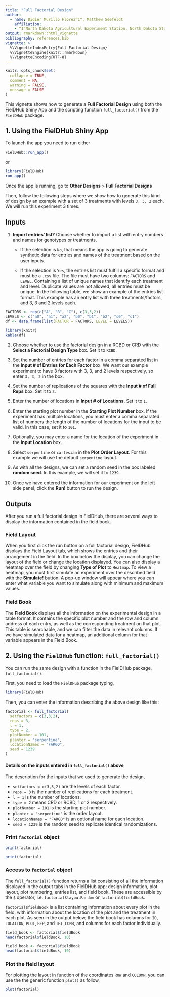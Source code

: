 ```yaml
---
title: "Full Factorial Design"
author: 
  - name: Didier Murillo Florez^1^, Matthew Seefeldt
    affiliation: 
    - ^1^North Dakota Agricultural Experiment Station, North Dakota State University, USA.
output: rmarkdown::html_vignette
bibliography: references.bib
vignette: >
  %\VignetteIndexEntry{Full Factorial Design}
  %\VignetteEngine{knitr::rmarkdown}
  %\VignetteEncoding{UTF-8}
---
```


```r
knitr::opts_chunk$set(
  collapse = TRUE,
  comment = NA,
  warning = FALSE, 
  message = FALSE
)
```

This vignette shows how to generate a **Full Factorial Design** using both the FielDHub Shiny App and the scripting function `full_factorial()` from the `FielDHub` package.

## 1. Using the FielDHub Shiny App

To launch the app you need to run either

```r
FielDHub::run_app()
```

or

```r
library(FielDHub)
run_app()
```

Once the app is running, go to **Other Designs** > **Full Factorial Designs**

Then, follow the following steps where we show how to generate this kind of design by an example with a set of 3 treatments with levels `3, 3, 2` each. We will run this experiment 3 times.

## Inputs

1. **Import entries' list?** Choose whether to import a list with entry numbers and names for genotypes or treatments.
    * If the selection is `No`, that means the app is going to generate synthetic data for entries and names of the treatment based on the user inputs.

    * If the selection is `Yes`, the entries list must fulfill a specific format and must be a `.csv` file. The file must have two columns: `FACTORS` and `LEVEL`. Containing a list of unique names that identify each treatment and level. Duplicate values are not allowed, all entries must be unique. In the following table, we show an example of the entries list format. This example has an entry list with three treatments/factors, and 3, 3 and 2 levels each.

```r
FACTORS <- rep(c("A", "B", "C"), c(3,3,2))
LEVELS <- c("a0", "a1", "a2", "b0", "b1", "b2", "c0", "c1")
df <- data.frame(list(FACTOR = FACTORS, LEVEL = LEVELS))
```

```r
library(knitr)
kable(df)
```

2. Choose whether to use the factorial design in a RCBD or CRD with the **Select a Factorial Design Type** box. Set it to `RCBD`.

3. Set the number of entries for each factor in a comma separated list in the **Input # of Entries for Each Factor** box. We want our example experiment to have 3 factors with 3, 3, and 2 levels respectively, so enter `3, 3, 2` in the box. 

4. Set the number of replications of the squares with the **Input # of Full Reps** box. Set it to `3`.

5. Enter the number of locations in **Input # of Locations**. Set it to `1`.

6. Enter the starting plot number in the **Starting Plot Number** box. If the experiment has multiple locations, you must enter a comma separated list of numbers the length of the number of locations for the input to be valid. In this case, set it to `101`.

7. Optionally, you may enter a name for the location of the experiment in the **Input Location** box. 

8. Select `serpentine` or `cartesian` in the **Plot Order Layout**. For this example we will use the default `serpentine` layout.

9. As with all the designs, we can set a random seed in the box labeled **random seed**. In this example, we will set it to `1239`. 

10. Once we have entered the information for our experiment on the left side panel, click the **Run!** button to run the design. 

## Outputs

After you run a full factorial design in FielDHub, there are several ways to display the information contained in the field book. 

### Field Layout

When you first click the run button on a full factorial design, FielDHub displays the Field Layout tab, which shows the entries and their arrangement in the field. In the box below the display, you can change the layout of the field or change the location displayed. 
You can also display a heatmap over the field by changing **Type of Plot** to `Heatmap`. To view a heatmap, you must first simulate an experiment over the described field with the **Simulate!** button. A pop-up window will appear where you can enter what variable you want to simulate along with minimum and maximum values. 

### Field Book

The **Field Book** displays all the information on the experimental design in a table format. It contains the specific plot number and the row and column address of each entry, as well as the corresponding treatment on that plot. This table is searchable, and we can filter the data in relevant columns. If we have simulated data for a heatmap, an additional column for that variable appears in the Field Book. 

## 2. Using the `FielDHub` function: `full_factorial()`

You can run the same design with a function in the FielDHub package, `full_factorial()`.

First, you need to load the `FielDHub` package typing,

```r
library(FielDHub)
```

Then, you can enter the information describing the above design like this:

```r
factorial <- full_factorial(
  setfactors = c(3,3,2), 
  reps = 3, 
  l = 1, 
  type = 2, 
  plotNumber = 101,
  planter = "serpentine",
  locationNames = "FARGO",
  seed = 1239
)
```

#### Details on the inputs entered in `full_factorial()` above

The description for the inputs that we used to generate the design,

*   `setfactors = c(3,3,2)` are the levels of each factor.
*   `reps = 3` is the number of replications for each treatment.
*   `l = 1` is the number of locations.
*   `type = 2` means CRD or RCBD, 1 or 2 respectively.
*   `plotNumber = 101` is the starting plot number.
*   `planter = "serpentine"` is the order layout.
*   `locationNames = "FARGO"` is an optional name for each location.
*   `seed = 1239` is the random seed to replicate identical randomizations.

### Print `factorial` object

```r
print(factorial)
```

```r
print(factorial)
```

### Access to `factorial` object

The `full_factorial()` function returns a list consisting of all the information displayed in the output tabs in the FielDHub app: design information, plot layout, plot numbering, entries list, and field book. These are accessible by the `$` operator, i.e. `factorial$layoutRandom` or `factorial$fieldBook`. 

`factorial$fieldBook` is a list containing information about every plot in the field, with information about the location of the plot and the treatment in each plot. As seen in the output below, the field book has columns for `ID`, `LOCATION`, `PLOT`, `REP`, and `TRT_COMB`, and columns for each factor individually.


```r
field_book <- factorial$fieldBook
head(factorial$fieldBook, 10)
```

```r
field_book <- factorial$fieldBook
head(factorial$fieldBook, 10)
```

### Plot the field layout

For plotting the layout in function of the coordinates `ROW` and `COLUMN`, you can use the the generic function `plot()` as follow,


```r
plot(factorial)
```

<br>
<br>
<br>